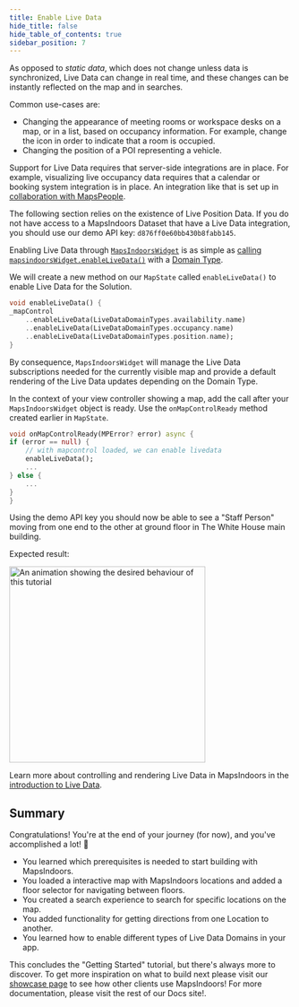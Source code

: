```yaml
---
title: Enable Live Data
hide_title: false
hide_table_of_contents: true
sidebar_position: 7
---
```



As opposed to _static data_, which does not change unless data is synchronized, Live Data can change in real time, and these changes can be instantly reflected on the map and in searches.

Common use-cases are:

* Changing the appearance of meeting rooms or workspace desks on a map, or in a list, based on occupancy information. For example, change the icon in order to indicate that a room is occupied.
* Changing the position of a POI representing a vehicle.

Support for Live Data requires that server-side integrations are in place. For example, visualizing live occupancy data requires that a calendar or booking system integration is in place. An integration like that is set up in [collaboration with MapsPeople](https://www.mapspeople.com/mapsindoors-integrations/).

The following section relies on the existence of Live Position Data. If you do not have access to a MapsIndoors Dataset that have a Live Data integration, you should use our demo API key: `d876ff0e60bb430b8fabb145`.

Enabling Live Data through [`MapsIndoorsWidget`](example.com) is as simple as [calling `mapsindoorsWidget.enableLiveData()`](example.com) with a [Domain Type](example.com).

We will create a new method on our `MapState` called `enableLiveData()` to enable Live Data for the Solution.

```dart
void enableLiveData() {
_mapControl
    ..enableLiveData(LiveDataDomainTypes.availability.name)
    ..enableLiveData(LiveDataDomainTypes.occupancy.name)
    ..enableLiveData(LiveDataDomainTypes.position.name);
}
```

By consequence, `MapsIndoorsWidget` will manage the Live Data subscriptions needed for the currently visible map and provide a default rendering of the Live Data updates depending on the Domain Type.

In the context of your view controller showing a map, add the call after your `MapsIndoorsWidget` object is ready. Use the `onMapControlReady` method created earlier in `MapState`.

```dart
void onMapControlReady(MPError? error) async {
if (error == null) {
    // with mapcontrol loaded, we can enable livedata
    enableLiveData();
    ...
} else {
    ...
}
}
```

Using the demo API key you should now be able to see a "Staff Person" moving from one end to the other at ground floor in The White House main building.

Expected result:

<img src="/img/getting-started/flutter_livedata.gif" alt="An animation showing the desired behaviour of this tutorial" width="350"/>

Learn more about controlling and rendering Live Data in MapsIndoors in the [introduction to Live Data](/live-data-intro/).

## Summary

Congratulations! You're at the end of your journey (for now), and you've accomplished a lot! 🎉

* You learned which prerequisites is needed to start building with MapsIndoors.
* You loaded a interactive map with MapsIndoors locations and added a floor selector for navigating between floors.
* You created a search experience to search for specific locations on the map.
* You added functionality for getting directions from one Location to another.
* You learned how to enable different types of Live Data Domains in your app.

This concludes the "Getting Started" tutorial, but there's always more to discover. To get more inspiration on what to build next please visit our [showcase page](https://www.mapspeople.com/showcases) to see how other clients use MapsIndoors! For more documentation, please visit the rest of our Docs site!.
